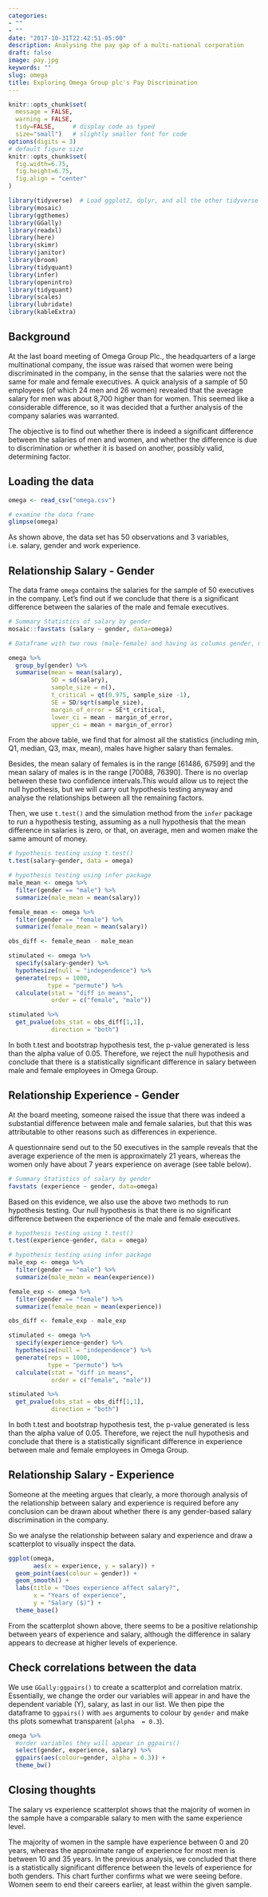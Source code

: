 ```yaml
---
categories:
- ""
- ""
date: "2017-10-31T22:42:51-05:00"
description: Analysing the pay gap of a multi-national corporation
draft: false
image: pay.jpg
keywords: ""
slug: omega
title: Exploring Omega Group plc's Pay Discrimination
---
```

```r
knitr::opts_chunk$set(
  message = FALSE, 
  warning = FALSE, 
  tidy=FALSE,     # display code as typed
  size="small")   # slightly smaller font for code
options(digits = 3)
# default figure size
knitr::opts_chunk$set(
  fig.width=6.75, 
  fig.height=6.75,
  fig.align = "center"
)
```

```r

library(tidyverse)  # Load ggplot2, dplyr, and all the other tidyverse packages
library(mosaic)
library(ggthemes)
library(GGally)
library(readxl)
library(here)
library(skimr)
library(janitor)
library(broom)
library(tidyquant)
library(infer)
library(openintro)
library(tidyquant)
library(scales)
library(lubridate)
library(kableExtra)
```


## Background

At the last board meeting of Omega Group Plc., the headquarters of a large multinational company, the issue was raised that women were being discriminated in the company, in the sense that the salaries were not the same for male and female executives. A quick analysis of a sample of 50 employees (of which 24 men and 26 women) revealed that the average salary for men was about 8,700 higher than for women. This seemed like a considerable difference, so it was decided that a further analysis of the company salaries was warranted. 

The objective is to find out whether there is indeed a significant difference between the salaries of men and women, and whether the difference is due to discrimination or whether it is based on another, possibly valid, determining factor. 

## Loading the data


```r

omega <- read_csv("omega.csv")

# examine the data frame
glimpse(omega) 

```

As shown above, the data set has 50 observations and 3 variables, i.e. salary, gender and work experience.

## Relationship Salary - Gender

The data frame `omega`  contains the salaries for the sample of 50 executives in the company. Let's find out if we conclude that there is a significant difference between the salaries of the male and female executives.

```r

# Summary Statistics of salary by gender
mosaic::favstats (salary ~ gender, data=omega) 

# Dataframe with two rows (male-female) and having as columns gender, mean, SD, sample size, the t-critical value, the standard error, the margin of error, and the low/high endpoints of a 95% condifence interval

omega %>%
  group_by(gender) %>%
  summarise(mean = mean(salary),
            SD = sd(salary),
            sample_size = n(),
            t_critical = qt(0.975, sample_size -1),
            SE = SD/sqrt(sample_size),
            margin_of_error = SE*t_critical,
            lower_ci = mean - margin_of_error,
            upper_ci = mean + margin_of_error)

```


From the above table, we find that for almost all the statistics (including min, Q1, median, Q3, max, mean), males have higher salary than females. 

Besides, the mean salary of females is in the range [61486, 67599] and the mean salary of males is in the range [70088, 76390]. There is no overlap between these two confidence intervals.This would allow us to reject the null hypothesis, but we will carry out hypothesis testing anyway and analyse the relationships between all the remaining factors.

Then, we use `t.test()` and the simulation method from the `infer` package to run a hypothesis testing, assuming as a null hypothesis that the mean difference in salaries is zero, or that, on average, men and women make the same amount of money. 

```r

# hypothesis testing using t.test() 
t.test(salary~gender, data = omega)

# hypothesis testing using infer package
male_mean <- omega %>%
  filter(gender == "male") %>%
  summarize(male_mean = mean(salary))

female_mean <- omega %>%
  filter(gender == "female") %>%
  summarize(female_mean = mean(salary))

obs_diff <- female_mean - male_mean

stimulated <- omega %>%
  specify(salary~gender) %>%
  hypothesize(null = "independence") %>%
  generate(reps = 1000,
           type = "permute") %>%
  calculate(stat = "diff in means",
            order = c("female", "male"))

stimulated %>%
  get_pvalue(obs_stat = obs_diff[1,1],
            direction = "both")

```

In both t.test and bootstrap hypothesis test, the p-value generated is less than the alpha value of 0.05. Therefore, we reject the null hypothesis and conclude that there is a statistically significant difference in salary between male and female employees in Omega Group. 

## Relationship Experience - Gender

At the board meeting, someone raised the issue that there was indeed a substantial difference between male and female salaries, but that this was attributable to other reasons such as differences in experience. 

A questionnaire send out to the 50 executives in the sample reveals that the average experience of the men is approximately 21 years, whereas the women only have about 7 years experience on average (see table below).

```r

# Summary Statistics of salary by gender
favstats (experience ~ gender, data=omega)

```

Based on this evidence, we also use the above two methods to run hypothesis testing. Our null hypothesis is that there is no significant difference between the experience of the male and female executives.  

```r

# hypothesis testing using t.test() 
t.test(experience~gender, data = omega)

# hypothesis testing using infer package
male_exp <- omega %>%
  filter(gender == "male") %>%
  summarize(male_mean = mean(experience))

female_exp <- omega %>%
  filter(gender == "female") %>%
  summarize(female_mean = mean(experience))

obs_diff <- female_exp - male_exp

stimulated <- omega %>%
  specify(experience~gender) %>%
  hypothesize(null = "independence") %>%
  generate(reps = 1000,
           type = "permute") %>%
  calculate(stat = "diff in means",
            order = c("female", "male"))

stimulated %>%
  get_pvalue(obs_stat = obs_diff[1,1],
            direction = "both")

```

In both t.test and bootstrap hypothesis test, the p-value generated is less than the alpha value of 0.05. Therefore, we reject the null hypothesis and conclude that there is a statistically significant difference in experience between male and female employees in Omega Group. 

## Relationship Salary - Experience

Someone at the meeting argues that clearly, a more thorough analysis of the relationship between salary and experience is required before any conclusion can be drawn about whether there is any gender-based salary discrimination in the company.

So we analyse the relationship between salary and experience and draw a scatterplot to visually inspect the data.


```r

ggplot(omega, 
       aes(x = experience, y = salary)) + 
  geom_point(aes(colour = gender)) + 
  geom_smooth() + 
  labs(title = "Does experience affect salary?",
       x = "Years of experience",
       y = "Salary ($)") + 
  theme_base()

```

From the scatterplot shown above, there seems to be a positive relationship between years of experience and salary, although the difference in salary appears to decrease at higher levels of experience.

## Check correlations between the data

We use `GGally:ggpairs()` to create a scatterplot and correlation matrix. Essentially, we change the order our variables will appear in and have the dependent variable (Y), salary, as last in our list. We then pipe the dataframe to `ggpairs()` with `aes` arguments to colour by `gender` and make ths plots somewhat transparent (`alpha  = 0.3`).

```r

omega %>% 
  #order variables they will appear in ggpairs()
  select(gender, experience, salary) %>% 
  ggpairs(aes(colour=gender, alpha = 0.3)) + 
  theme_bw()

```

## Closing thoughts

The salary vs experience scatterplot shows that the majority of women in the sample have a comparable salary to men with the same experience level.

The majority of women in the sample have experience between 0 and 20 years, whereas the approximate range of experience for most men is between 10 and 35 years. In the previous analysis, we concluded that there is a statistically significant difference between the levels of experience for both genders. This chart further confirms what we were seeing before. Women seem to end their careers earlier, at least within the given sample.